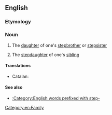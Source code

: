 ==English==

===Etymology===
{{prefix|step|niece}}

===Noun===
{{en-noun}}

# {{context|rare|lang=en}} The [[daughter]] of one's [[stepbrother]] or [[stepsister]]
# {{context|rare|lang=en}} The [[stepdaughter]] of one's [[sibling]]

====Translations====
{{trans-top|daughter of one's stepsibling}}
* Catalan: {{t-|ca|nebodastra|f}}
{{trans-mid}}
{{trans-bottom}}

{{trans-top|stepdaughter of one's sibling}}
{{trans-mid}}
{{trans-bottom}}

====See also====
* [[:Category:English words prefixed with step-]]

[[Category:en:Family]]